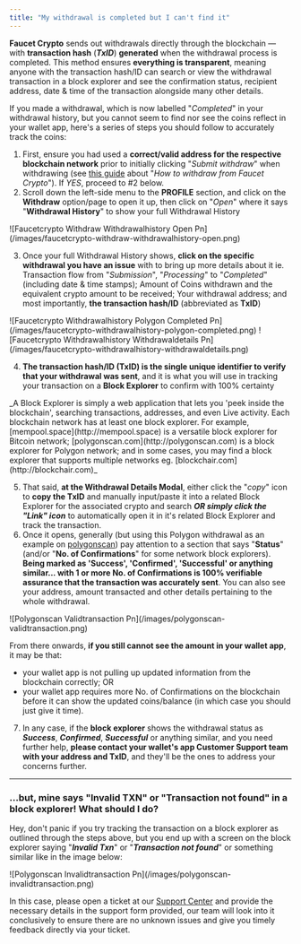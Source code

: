 ```yaml
---
title: "My withdrawal is completed but I can't find it"
---
```


**Faucet Crypto** sends out withdrawals directly through the blockchain — with **transaction hash** (**_TxID_**) **generated** when the withdrawal process is completed. This method ensures **everything is transparent**, meaning anyone with the transaction hash/ID can search or view the withdrawal transaction in a block explorer and see the confirmation status, recipient address, date & time of the transaction alongside many other details.

If you made a withdrawal, which is now labelled "_Completed_" in your withdrawal history, but you cannot seem to find nor see the coins reflect in your wallet app, here's a series of steps you should follow to accurately track the coins:

1. First, ensure you had used a **correct/valid address for the respective blockchain network** prior to initially clicking "_Submit withdraw_" when withdrawing (see [this guide](https://faucetcrypto.mintlify.app/withdrawals/how-to-withdraw-from-faucetcrypto?) about "_How to withdraw from Faucet Crypto_"). If _YES_, proceed to #2 below.
2. Scroll down the left-side menu to the **PROFILE** section, and click on the **Withdraw** option/page to open it up, then click on "_Open_" where it says "**Withdrawal History**" to show your full Withdrawal History

<Frame>
  ![Faucetcrypto Withdraw Withdrawalhistory Open Pn](/images/faucetcrypto-withdraw-withdrawalhistory-open.png)
</Frame>

3. Once your full Withdrawal History shows, **click on the specific withdrawal you have an issue** with to bring up more details about it ie. Transaction flow from "_Submission_", "_Processing_" to "_Completed_" (including date & time stamps); Amount of Coins withdrawn and the equivalent crypto amount to be received; Your withdrawal address; and most importantly, **the transaction hash/ID** (abbreviated as **TxID**)

<Frame>
  ![Faucetcrypto Withdrawalhistory Polygon Completed Pn](/images/faucetcrypto-withdrawalhistory-polygon-completed.png)
</Frame>

<Frame>
  ![Faucetcrypto Withdrawalhistory Withdrawaldetails Pn](/images/faucetcrypto-withdrawalhistory-withdrawaldetails.png)
</Frame>

4. **The transaction hash/ID (TxID) is the single unique identifier to verify that your withdrawal was sent**, and it is what you will use in tracking your transaction on a **Block Explorer** to confirm with 100% certainty

<Tip>
_A Block Explorer is simply a web application that lets you 'peek inside the blockchain', searching transactions, addresses, and even Live activity. Each blockchain network has at least one block explorer. For example, [mempool.space](http://mempool.space) is a versatile block explorer for Bitcoin network; [polygonscan.com](http://polygonscan.com) is a block explorer for Polygon network; and in some cases, you may find a block explorer that supports multiple networks eg. [blockchair.com](http://blockchair.com)_
</Tip>

5. That said, **at the Withdrawal Details Modal**, either click the "_copy_" icon to **copy the TxID** and manually input/paste it into a related Block Explorer for the associated crypto and search **_OR simply click the "Link" icon_** to automatically open it in it's related Block Explorer and track the transaction.
6. Once it opens, generally (but using this Polygon withdrawal as an example on [polygonscan](https://polygonscan.com)) pay attention to a section that says "**Status**" (and/or "**No. of Confirmations**" for some network block explorers). **Being marked as 'Success', 'Confirmed', 'Successful' or anything similar... with 1 or more No. of Confirmations is 100% verifiable assurance that the transaction was accurately sent**. You can also see your address, amount transacted and other details pertaining to the whole withdrawal.

<Frame>
  ![Polygonscan Validtransaction Pn](/images/polygonscan-validtransaction.png)
</Frame>

From there onwards, **if you still cannot see the amount in your wallet app**, it may be that:

- your wallet app is not pulling up updated information from the blockchain correctly; OR
- your wallet app requires more No. of Confirmations on the blockchain before it can show the updated coins/balance (in which case you should just give it time).

7. In any case, if the **block explorer** shows the withdrawal status as **_Success_**, **_Confirmed_**, **_Successful_** or anything similar, and you need further help, **please contact your wallet's app Customer Support team with your address and TxID**, and they'll be the ones to address your concerns further.

---

### ...but, mine says "Invalid TXN" or "Transaction not found" in a block explorer\! What should I do?

Hey, don't panic if you try tracking the transaction on a block explorer as outlined through the steps above, but you end up with a screen on the block explorer saying "**_Invalid Txn_**" or "**_Transaction not found_**" or something similar like in the image below:

<Frame>
  ![Polygonscan Invalidtransaction Pn](/images/polygonscan-invalidtransaction.png)
</Frame>

In this case, please open a ticket at our [Support Center](https://faucetcrypto.com/support) and provide the necessary details in the support form provided, our team will look into it conclusively to ensure there are no unknown issues and give you timely feedback directly via your ticket.
